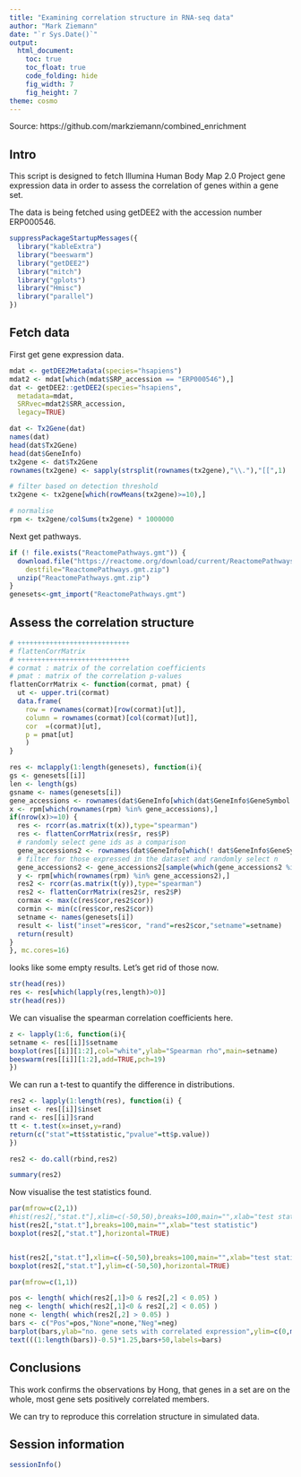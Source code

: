 ```yaml
---
title: "Examining correlation structure in RNA-seq data"
author: "Mark Ziemann"
date: "`r Sys.Date()`"
output:
  html_document:
    toc: true
    toc_float: true
    code_folding: hide
    fig_width: 7
    fig_height: 7
theme: cosmo
---
```


Source: https://github.com/markziemann/combined_enrichment

## Intro

This script is designed to fetch Illumina Human Body Map 2.0 Project gene
expression data in order to assess the correlation of genes within a gene set.

The data is being fetched using getDEE2 with the accession number ERP000546.
```r

suppressPackageStartupMessages({
  library("kableExtra")
  library("beeswarm")
  library("getDEE2")
  library("mitch")
  library("gplots")
  library("Hmisc")
  library("parallel")
})

```

## Fetch data

First get gene expression data.

```r

mdat <- getDEE2Metadata(species="hsapiens")
mdat2 <- mdat[which(mdat$SRP_accession == "ERP000546"),]
dat <- getDEE2::getDEE2(species="hsapiens",
  metadata=mdat,
  SRRvec=mdat2$SRR_accession,
  legacy=TRUE)

dat <- Tx2Gene(dat)
names(dat)
head(dat$Tx2Gene)
head(dat$GeneInfo)
tx2gene <- dat$Tx2Gene
rownames(tx2gene) <- sapply(strsplit(rownames(tx2gene),"\\."),"[[",1)

# filter based on detection threshold
tx2gene <- tx2gene[which(rowMeans(tx2gene)>=10),]

# normalise
rpm <- tx2gene/colSums(tx2gene) * 1000000

```

Next get pathways.

```r

if (! file.exists("ReactomePathways.gmt")) {
  download.file("https://reactome.org/download/current/ReactomePathways.gmt.zip", 
    destfile="ReactomePathways.gmt.zip")
  unzip("ReactomePathways.gmt.zip")
}
genesets<-gmt_import("ReactomePathways.gmt")

```

## Assess the correlation structure

```r

# ++++++++++++++++++++++++++++
# flattenCorrMatrix
# ++++++++++++++++++++++++++++
# cormat : matrix of the correlation coefficients
# pmat : matrix of the correlation p-values
flattenCorrMatrix <- function(cormat, pmat) {
  ut <- upper.tri(cormat)
  data.frame(
    row = rownames(cormat)[row(cormat)[ut]],
    column = rownames(cormat)[col(cormat)[ut]],
    cor  =(cormat)[ut],
    p = pmat[ut]
    )
}

```


```r


res <- mclapply(1:length(genesets), function(i){
gs <- genesets[[i]]
len <- length(gs)
gsname <- names(genesets[i])
gene_accessions <- rownames(dat$GeneInfo[which(dat$GeneInfo$GeneSymbol %in% gs),])
x <- rpm[which(rownames(rpm) %in% gene_accessions),]
if(nrow(x)>=10) {
  res <- rcorr(as.matrix(t(x)),type="spearman")
  res <- flattenCorrMatrix(res$r, res$P)
  # randomly select gene ids as a comparison
  gene_accessions2 <- rownames(dat$GeneInfo[which(! dat$GeneInfo$GeneSymbol %in% gs),])
  # filter for those expressed in the dataset and randomly select n
  gene_accessions2 <- gene_accessions2[sample(which(gene_accessions2 %in% rownames(rpm) ),size=len, replace=FALSE)]
  y <- rpm[which(rownames(rpm) %in% gene_accessions2),]
  res2 <- rcorr(as.matrix(t(y)),type="spearman")
  res2 <- flattenCorrMatrix(res2$r, res2$P)
  cormax <- max(c(res$cor,res2$cor))
  cormin <- min(c(res$cor,res2$cor))
  setname <- names(genesets[i])
  result <- list("inset"=res$cor, "rand"=res2$cor,"setname"=setname)
  return(result) 
}
}, mc.cores=16)

```

looks like some empty results. Let's get rid of those now.

```r

str(head(res))
res <- res[which(lapply(res,length)>0)]
str(head(res))

```

We can visualise the spearman correlation coefficients here.

```r

z <- lapply(1:6, function(i){
setname <- res[[i]]$setname
boxplot(res[[i]][1:2],col="white",ylab="Spearman rho",main=setname)
beeswarm(res[[i]][1:2],add=TRUE,pch=19)
})

```

We can run a t-test to quantify the difference in distributions.

```r

res2 <- lapply(1:length(res), function(i) {
inset <- res[[i]]$inset
rand <- res[[i]]$rand
tt <- t.test(x=inset,y=rand)
return(c("stat"=tt$statistic,"pvalue"=tt$p.value))
})

res2 <- do.call(rbind,res2)

summary(res2)

```

Now visualise the test statistics found.

```r

par(mfrow=c(2,1))
#hist(res2[,"stat.t"],xlim=c(-50,50),breaks=100,main="",xlab="test statistic")
hist(res2[,"stat.t"],breaks=100,main="",xlab="test statistic")
boxplot(res2[,"stat.t"],horizontal=TRUE)


hist(res2[,"stat.t"],xlim=c(-50,50),breaks=100,main="",xlab="test statistic")
boxplot(res2[,"stat.t"],ylim=c(-50,50),horizontal=TRUE)

par(mfrow=c(1,1))

pos <- length( which(res2[,1]>0 & res2[,2] < 0.05) )
neg <- length( which(res2[,1]<0 & res2[,2] < 0.05) )
none <- length( which(res2[,2] > 0.05) )
bars <- c("Pos"=pos,"None"=none,"Neg"=neg)
barplot(bars,ylab="no. gene sets with correlated expression",ylim=c(0,max(bars)*1.3))
text(((1:length(bars))-0.5)*1.25,bars+50,labels=bars)

```

## Conclusions

This work confirms the observations by Hong, that genes in a set are on the whole, most gene sets positively correlated members.

We can try to reproduce this correlation structure in simulated data.

## Session information

```r

sessionInfo()

```

